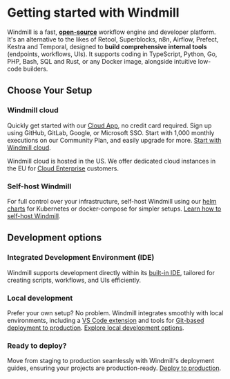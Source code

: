 
# Getting started with Windmill

Windmill is a fast, **<a href="https://github.com/windmill-labs/windmill">open-source</a>** workflow engine and developer platform. It's an alternative to the likes of Retool, Superblocks, n8n, Airflow, Prefect, Kestra and Temporal, designed to **build comprehensive internal tools** (endpoints, workflows, UIs). It supports coding in TypeScript, Python, Go, PHP, Bash, SQL and Rust, or any Docker image, alongside intuitive low-code builders.

## Choose Your Setup

### Windmill cloud

Quickly get started with our [Cloud App](https://app.windmill.dev/), no credit card required. Sign up using GitHub, GitLab, Google, or Microsoft SSO. Start with 1,000 monthly executions on our Community Plan, and easily upgrade for more. [Start with Windmill cloud](https://app.windmill.dev/).

Windmill cloud is hosted in the US. We offer dedicated cloud instances in the EU for [Cloud Enterprise](/pricing) customers.

<div className="grid grid-cols-2 gap-6 mb-4">
	<DocCard
		target="_blank"
		title="Windmill cloud"
		description="Use Windmill's Cloud App (no credit card required)."
		href="https://app.windmill.dev/"
	/>
</div>

### Self-host Windmill

For full control over your infrastructure, self-host Windmill using our [helm charts](https://github.com/windmill-labs/windmill-helm-charts) for Kubernetes or docker-compose for simpler setups. [Learn how to self-host Windmill](../../advanced/1_self_host/index.mdx).

<div className="grid grid-cols-2 gap-6 mb-4">
	<DocCard
		title="Self-host Windmill"
		description="Self host Windmill in 2 minutes."
		href="/docs/advanced/self_host/"
	/>
</div>

## Development options

### Integrated Development Environment (IDE)
Windmill supports development directly within its [built-in IDE](../../code_editor/index.mdx), tailored for creating scripts, workflows, and UIs efficiently.

### Local development
Prefer your own setup? No problem. Windmill integrates smoothly with local environments, including a [VS Code extension](../../cli_local_dev/1_vscode-extension/index.mdx) and tools for [Git-based deployment to production](../../advanced/12_deploy_to_prod/index.mdx). [Explore local development options](../../advanced/4_local_development/index.mdx).
<div className="grid grid-cols-2 gap-6 mb-4">
	<DocCard
		title="Local development"
		description="Develop from various environments such as your terminal, VS Code, and JetBrains IDEs."
		href="/docs/advanced/local_development"
	/>
	<DocCard
		title="VS Code extension"
		description="Build scripts and flows in the comfort of your VS Code editor, while leveraging Windmill UIs for test & flows edition."
		href="/docs/cli_local_dev/vscode-extension"
	/>
</div>

### Ready to deploy?

Move from staging to production seamlessly with Windmill's deployment guides, ensuring your projects are production-ready. [Deploy to production](../../advanced/12_deploy_to_prod/index.mdx).